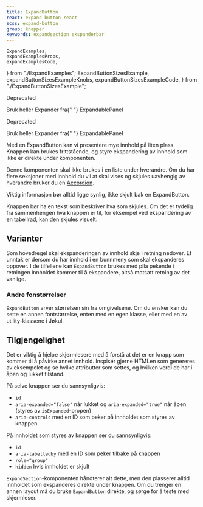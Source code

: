 ```yaml
---
title: ExpandButton
react: expand-button-react
scss: expand-button
group: knapper
keywords: expandsection ekspanderbar
---
```


    ExpandExamples,
    expandExamplesProps,
    expandExamplesCode,
} from "./ExpandExamples";
    ExpandButtonSizesExample,
    expandButtonSizesExampleKnobs,
    expandButtonSizesExampleCode,
} from "./ExpandButtonSizesExample";


<div
    style={{ display: "flex", flexDirection: "row", gap: 8, marginBottom: 16 }}
>
    <WarningTag lang="en">Deprecated</WarningTag>
    <p>
        Bruk heller Expander fra{" "}
        <Link href="/komponenter/expandable">ExpandablePanel</Link>
    </p>
</div>


<div
    style={{ display: "flex", flexDirection: "row", gap: 8, marginBottom: 16 }}
>
    <WarningTag lang="en">Deprecated</WarningTag>
    <p>
        Bruk heller Expander fra{" "}
        <Link href="/komponenter/expandable">ExpandablePanel</Link>
    </p>
</div>

<Ingress>
    Med en ExpandButton kan vi presentere mye innhold på liten plass. Knappen
    kan brukes frittstående, og styre ekspandering av innhold som ikke er
    direkte under komponenten.
</Ingress>

<ComponentExample
    title="ExpandButton"
    component={ExpandExamples}
    knobs={expandExamplesProps}
    codeExample={expandExamplesCode}
/>

Denne komponenten skal ikke brukes i en liste under hverandre. Om du har flere seksjoner med innhold du vil at skal vises og skjules uavhengig av hverandre bruker du en [Accordion](/komponenter/accordion).

Viktig informasjon bør alltid ligge synlig, ikke skjult bak en ExpandButton.

Knappen bør ha en tekst som beskriver hva som skjules. Om det er tydelig fra sammenhengen hva knappen er til, for eksempel ved ekspandering av en tabellrad, kan den skjules visuelt.

## Varianter

Som hovedregel skal ekspanderingen av innhold skje i retning nedover. Et unntak er dersom du har innhold i en bunnmeny som skal ekspanderes oppover. I de tilfellene kan `ExpandButton` brukes med pila pekende i retningen innholdet kommer til å ekspandere, altså motsatt retning av det vanlige.

<PortalImage
    src="/assets/documentation/expand-button/expand-button-footer-expand-up.png"
    caption="Et eksempel på en footer med innhold som kan ekspanderes. Øverst ser vi lukket tilstand, med pil pekende oppover. Under ser vi åpen tilstand, med pilen pekende nedover."
/>

### Andre fonstørrelser

`ExpandButton` arver størrelsen sin fra omgivelsene. Om du ønsker kan du sette en annen fontstørrelse, enten med en egen klasse, eller med en av utility-klassene i Jøkul.

<ComponentExample
    title="Ulike størrelser"
    component={ExpandButtonSizesExample}
    knobs={expandButtonSizesExampleKnobs}
    codeExample={expandButtonSizesExampleCode}
/>

## Tilgjengelighet

Det er viktig å hjelpe skjermlesere med å forstå at det er en knapp som kommer til å påvirke annet innhold. Inspisér gjerne HTMLen som genereres av eksempelet og se hvilke attributter som settes, og hvilken verdi de har i åpen og lukket tilstand.

På selve knappen ser du sannsynligvis:

-   `id`
-   `aria-expanded="false"` når lukket og `aria-expanded="true"` når åpen (styres av `isExpanded`-propen)
-   `aria-controls` med en ID som peker på innholdet som styres av knappen

På innholdet som styres av knappen ser du sannsynligvis:

-   `id`
-   `aria-labelledby` med en ID som peker tilbake på knappen
-   `role="group"`
-   `hidden` hvis innholdet er skjult

`ExpandSection`-komponenten håndterer alt dette, men den plasserer alltid innholdet som ekspanderes direkte under knappen. Om du trenger en annen layout må du bruke `ExpandButton` direkte, og sørge for å teste med skjermleser.
